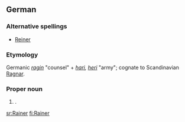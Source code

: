 ==German==

===Alternative spellings===
* [[Reiner]]

===Etymology===
Germanic ''[[ragin]]'' "counsel" + ''[[hari]], [[heri]]'' "army"; cognate to Scandinavian [[Ragnar]].

===Proper noun===
{{infl|de|proper noun}}

# {{given name|male|lang=de}}.

[[sr:Rainer]]
[[fi:Rainer]]